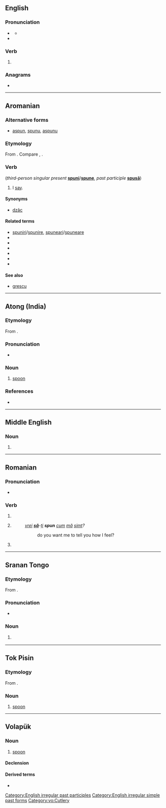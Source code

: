 {{also|spún}}

==English==

===Pronunciation===
* {{a|RP|GA}} {{IPA|en|/ˈspʌn/}}
** {{audio|en|en-us-spun.ogg|Audio (US)}}
* {{rhymes|en|ʌn}}

===Verb===
{{head|en|verb form}}

# {{en-past of|spin}}

===Anagrams===
* {{anagrams|en|a=npsu|Puns|puns}}

[[Category:English irregular past participles]]
[[Category:English irregular simple past forms]]

----

==Aromanian==

===Alternative forms===
* [[aspun]], [[spunu]], [[aspunu]]

===Etymology===
From {{inh|rup|la|expōnō}}. Compare {{cog|ro|spune}}, {{m|ro|spun}}.

===Verb===
{{head|rup|verb}} (''third-person singular present'' '''[[spuni]]'''/'''[[spune]]''', ''past participle'' '''[[spusã]]''')

# I [[say]].

====Synonyms====
* [[dzãc]]

====Related terms====
* [[spuniri]]/[[spunire]], [[spuneari]]/[[spuneare]]
* {{l|rup|spuneri}}
* {{l|rup|spunere}}
* {{l|rup|spus}}
* {{l|rup|pun}}
* {{l|rup|apun}}
* {{l|rup|dipun}}

====See also====
* [[grescu]]

----

==Atong (India)==

===Etymology===
From {{bor|aot|en|spoon}}.

===Pronunciation===
* {{IPA|aot|/sʰpun/}}

===Noun===
{{aot-noun|স্পুন}}

# [[spoon]]

===References===
* {{R:aot:Breugel}}

----

==Middle English==

===Noun===
{{head|enm|noun}}

# {{alternative form of|enm|spone}}

----

==Romanian==

===Pronunciation===
* {{IPA|ro|[spun]}}

===Verb===
{{head|ro|verb form}}

# {{verb form of|ro|spune||1s|pres|ind}}
# {{verb form of|ro|spune||1s|pres|sub}}
#: ''[[vrei]] '''[[să]]'''-[[îți|ți]] '''spun''' [[cum]] [[mă]] [[simt]]?''
#:: do you want me to tell you how I feel?
# {{verb form of|ro|spune||3p|pres|ind}}

----

==Sranan Tongo==

===Etymology===
From {{der|srn|en|spoon}}.

===Pronunciation===
* {{IPA|srn|/spun/}}

===Noun===
{{head|srn|noun}}

# {{l|en|spoon}}
#:{{ux|srn|'''Spun''' no de.|There is no '''spoon'''.|inline=1}}

----

==Tok Pisin==

===Etymology===
From {{der|tpi|en|spoon}}.

===Noun===
{{head|tpi|noun}}

# [[spoon]]

----

==Volapük==

===Noun===
{{vo-noun}}

# [[spoon]]

====Declension====
{{vo-decl-noun}}

====Derived terms====
* {{l|vo|supaspun}}

[[Category:vo:Cutlery]]